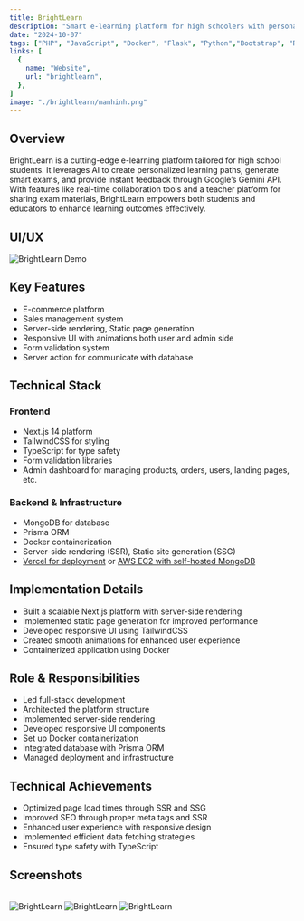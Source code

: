 ```yaml
---
title: BrightLearn
description: "Smart e-learning platform for high schoolers with personalized paths, AI exams, Gemini API feedback, and teacher collaboration tools"
date: "2024-10-07"
tags: ["PHP", "JavaScript", "Docker", "Flask", "Python","Bootstrap", "Render", "Firebase", "MySQL"]
links: [
  {
    name: "Website",
    url: "brightlearn",
  },
]
image: "./brightlearn/manhinh.png"
---
```


## Overview

BrightLearn is a cutting-edge e-learning platform tailored for high school students. It leverages AI to create personalized learning paths, generate smart exams, and provide instant feedback through Google’s Gemini API. With features like real-time collaboration tools and a teacher platform for sharing exam materials, BrightLearn empowers both students and educators to enhance learning outcomes effectively.

## UI/UX

<img
  src="./assets/brightlearn/1.png"
  alt="BrightLearn Demo"
  className="w-full aspect-video"
/>

## Key Features

- E-commerce platform
- Sales management system
- Server-side rendering, Static page generation
- Responsive UI with animations both user and admin side
- Form validation system
- Server action for communicate with database

## Technical Stack

### Frontend
- Next.js 14 platform
- TailwindCSS for styling
- TypeScript for type safety
- Form validation libraries
- Admin dashboard for managing products, orders, users, landing pages, etc.

### Backend & Infrastructure
- MongoDB for database
- Prisma ORM
- Docker containerization
- Server-side rendering (SSR), Static site generation (SSG)
- [Vercel for deployment](https://scodenjnja.store/en) or [AWS EC2 with self-hosted MongoDB](https://release.scodenjnja.store/en)

## Implementation Details

- Built a scalable Next.js platform with server-side rendering
- Implemented static page generation for improved performance
- Developed responsive UI using TailwindCSS
- Created smooth animations for enhanced user experience
- Containerized application using Docker

## Role & Responsibilities

- Led full-stack development
- Architected the platform structure
- Implemented server-side rendering
- Developed responsive UI components
- Set up Docker containerization
- Integrated database with Prisma ORM
- Managed deployment and infrastructure

## Technical Achievements

- Optimized page load times through SSR and SSG
- Improved SEO through proper meta tags and SSR
- Enhanced user experience with responsive design
- Implemented efficient data fetching strategies
- Ensured type safety with TypeScript 

## Screenshots

<br />
<div className="flex flex-col gap-4">
  <Image src="./assets/brightlearn/2.png" alt="BrightLearn" />
  <Image src="./assets/brightlearn/3.png" alt="BrightLearn" />
  <Image src="./assets/brightlearn/44.png" alt="BrightLearn" />
</div> 